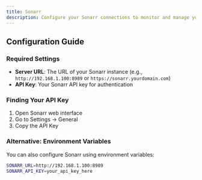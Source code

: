 ```yaml
---
title: Sonarr
description: Configure your Sonarr connections to monitor and manage your TV show collections
---
```


<MultiServiceConfig serviceType="sonarr" serviceName="Sonarr" />

## Configuration Guide

### Required Settings

- **Server URL**: The URL of your Sonarr instance (e.g., `http://192.168.1.100:8989` or `https://sonarr.yourdomain.com`)
- **API Key**: Your Sonarr API key for authentication

### Finding Your API Key

1. Open Sonarr web interface
2. Go to Settings → General
3. Copy the API Key

### Alternative: Environment Variables

You can also configure Sonarr using environment variables:

```bash
SONARR_URL=http://192.168.1.100:8989
SONARR_API_KEY=your_api_key_here
```
